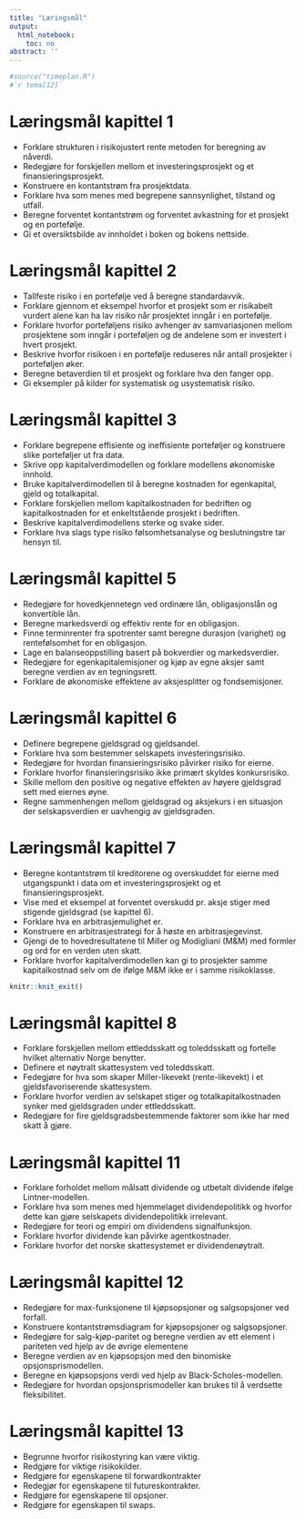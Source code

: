 ```yaml
---
title: "Læringsmål"
output:
  html_notebook:
    toc: no
abstract: ''
---
```



```r
#source("timeplan.R")
#`r tema[12]`
```

# Læringsmål kapittel 1
- Forklare strukturen i risikojustert rente metoden for beregning av nåverdi.
- Redegjøre for forskjellen mellom et investeringsprosjekt og et finansieringsprosjekt.
- Konstruere en kontantstrøm fra prosjektdata.
- Forklare hva som menes med begrepene sannsynlighet, tilstand og utfall.
- Beregne forventet kontantstrøm og forventet avkastning for et prosjekt og en portefølje.
- Gi et oversiktsbilde av innholdet i boken og bokens nettside.

# Læringsmål kapittel 2
- Tallfeste risiko i en portefølje ved å beregne standardavvik.
- Forklare gjennom et eksempel hvorfor et prosjekt som er risikabelt vurdert alene kan ha lav risiko når prosjektet inngår i en portefølje.
- Forklare hvorfor porteføljens risiko avhenger av samvariasjonen mellom prosjektene som inngår i porteføljen og de andelene som er investert i hvert prosjekt.
- Beskrive hvorfor risikoen i en portefølje reduseres når antall prosjekter i porteføljen øker.
- Beregne betaverdien til et prosjekt og forklare hva den fanger opp.
- Gi eksempler på kilder for systematisk og usystematisk risiko.

# Læringsmål kapittel 3
- Forklare begrepene effisiente og ineffisiente porteføljer og konstruere slike porteføljer ut fra data.
- Skrive opp kapitalverdimodellen og forklare modellens økonomiske innhold.
- Bruke kapitalverdimodellen til å beregne kostnaden for egenkapital, gjeld og totalkapital.
- Forklare forskjellen mellom kapitalkostnaden for bedriften og kapitalkostnaden for et enkeltstående prosjekt i bedriften.
- Beskrive kapitalverdimodellens sterke og svake sider.
- Forklare hva slags type risiko følsomhetsanalyse og beslutningstre tar hensyn til.

# Læringsmål kapittel 5

- Redegjøre for hovedkjennetegn ved ordinære lån, obligasjonslån og konvertible lån.
- Beregne markedsverdi og effektiv rente for en obligasjon.
- Finne terminrenter fra spotrenter samt beregne durasjon (varighet) og rentefølsomhet for en obligasjon.
- Lage en balanseoppstilling basert på bokverdier og markedsverdier.
- Redegjøre for egenkapitalemisjoner og kjøp av egne aksjer samt beregne verdien av en tegningsrett.
- Forklare de økonomiske effektene av aksjesplitter og fondsemisjoner.

# Læringsmål kapittel 6
- Definere begrepene gjeldsgrad og gjeldsandel.
- Forklare hva som bestemmer selskapets investeringsrisiko.
- Redegjøre for hvordan finansieringsrisiko påvirker risiko for eierne.
- Forklare hvorfor finansieringsrisiko ikke primært skyldes konkursrisiko.
- Skille mellom den positive og negative effekten av høyere gjeldsgrad sett med eiernes øyne.
- Regne sammenhengen mellom gjeldsgrad og aksjekurs i en situasjon der selskapsverdien er uavhengig av gjeldsgraden.

# Læringsmål kapittel 7
- Beregne kontantstrøm til kreditorene og overskuddet for eierne med utgangspunkt i data om et investeringsprosjekt og et finansieringsprosjekt.
- Vise med et eksempel at forventet overskudd pr. aksje stiger med stigende gjeldsgrad (se kapittel 6).
- Forklare hva en arbitrasjemulighet er.
- Konstruere en arbitrasjestrategi for å høste en arbitrasjegevinst.
- Gjengi de to hovedresultatene til Miller og Modigliani (M&M) med formler og ord for en verden uten skatt.
- Forklare hvorfor kapitalverdimodellen kan gi to prosjekter samme kapitalkostnad selv om de ifølge M&M ikke er i samme risikoklasse.

```r
knitr::knit_exit()
```


# Læringsmål kapittel 8
- Forklare forskjellen mellom ettleddsskatt og toleddsskatt og fortelle hvilket alternativ Norge benytter.
- Definere et nøytralt skattesystem ved toleddsskatt.
- Fedegjøre for hva som skaper Miller-likevekt (rente-likevekt) i et gjeldsfavoriserende skattesystem.
- Forklare hvorfor verdien av selskapet stiger og totalkapitalkostnaden synker med gjeldsgraden under ettleddsskatt.
- Redegjøre for fire gjeldsgradsbestemmende faktorer som ikke har med skatt å gjøre.

# Læringsmål kapittel 11
- Forklare forholdet mellom målsatt dividende og utbetalt dividende ifølge Lintner-modellen.
- Forklare hva som menes med hjemmelaget dividendepolitikk og hvorfor dette kan gjøre selskapets dividendepolitikk irrelevant.
- Redegjøre for teori og empiri om dividendens signalfunksjon.
- Forklare hvorfor dividende kan påvirke agentkostnader.
- Forklare hvorfor det norske skattesystemet er dividendenøytralt.

# Læringsmål kapittel 12
- Redegjøre for max-funksjonene til kjøpsopsjoner og salgsopsjoner ved forfall.
- Konstruere kontantstrømsdiagram for kjøpsopsjoner og salgsopsjoner.
- Redegjøre for salg-kjøp-paritet og beregne verdien av ett element i pariteten ved hjelp av de øvrige elementene
- Beregne verdien av en kjøpsopsjon med den binomiske opsjonsprismodellen.
- Beregne en kjøpsopsjons verdi ved hjelp av Black-Scholes-modellen.
- Redegjøre for hvordan opsjonsprismodeller kan brukes til å verdsette fleksibilitet.

# Læringsmål kapittel 13
- Begrunne hvorfor risikostyring kan være viktig.
- Redgjøre for viktige risikokilder.
- Redgjøre for egenskapene til forwardkontrakter
- Redegjør for egenskapene til futureskontrakter.
- Redgjøre for egenskapene til opsjoner.
- Redgjøre for egenskapen til swaps.  
